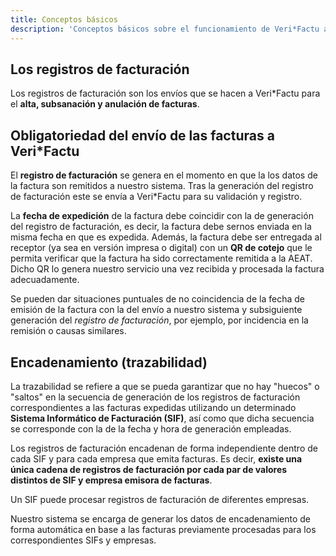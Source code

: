 ```yaml
---
title: Conceptos básicos
description: 'Conceptos básicos sobre el funcionamiento de Veri*Factu a través de KubiFACTU'
---
```



## Los registros de facturación

Los registros de facturación son los envíos que se hacen a Veri*Factu para el **alta, subsanación y anulación de facturas**.

## Obligatoriedad del envío de las facturas a Veri*Factu

El **registro de facturación** se genera en el momento en que la los datos de la factura son remitidos a nuestro sistema. Tras la generación del registro de facturación este se envía a Veri*Factu para su validación y registro.

La **fecha de expedición** de la factura debe coincidir con la de generación del registro de facturación, es decir, la factura debe sernos enviada en la misma fecha en que es expedida. Además, la factura debe ser entregada al receptor (ya sea en versión impresa o digital) con un **QR de cotejo** que le permita verificar que la factura ha sido correctamente remitida a la AEAT. Dicho QR lo genera nuestro servicio una vez recibida y procesada la factura adecuadamente.

Se pueden dar situaciones puntuales de no coincidencia de la fecha de emisión de la factura con la del envío a nuestro sistema y subsiguiente generación del *registro de facturación*, por ejemplo, por incidencia en la remisión o causas similares.

## Encadenamiento (trazabilidad)

La trazabilidad se refiere a que se pueda garantizar que no hay "huecos" o "saltos" en la secuencia de generación de los registros de facturación correspondientes a las facturas expedidas utilizando un determinado **Sistema Informático de Facturación (SIF)**, así como que dicha secuencia se corresponde con la de la fecha y hora de generación empleadas.

Los registros de facturación encadenan de forma independiente dentro de cada SIF y para cada empresa que emita facturas. Es decir, **existe una única cadena de registros de facturación por cada par de valores distintos de SIF y empresa emisora de facturas**.

<Note>Un SIF puede procesar registros de facturación de diferentes empresas.</Note>

<Info>Nuestro sistema se encarga de generar los datos de encadenamiento de forma automática en base a las facturas previamente procesadas para los correspondientes SIFs y empresas.</Info>

<ClientDefaultHeaders />
